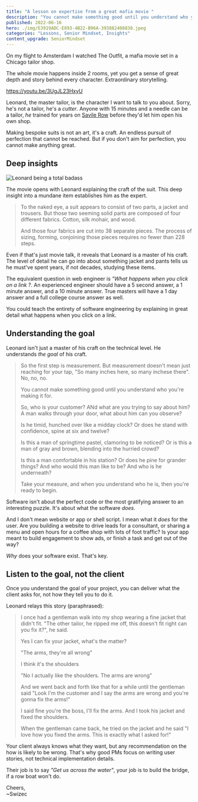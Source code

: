 ```yaml
---
title: "A lesson on expertise from a great mafia movie "
description: "You cannot make something good until you understand who you're making it for."
published: 2022-06-16
hero: ./img/E3919ADC-E893-4B22-B96A-393882408838.jpeg
categories: "Lessons, Senior Mindset, Insights"
content_upgrade: SeniorMindset
---
```


On my flight to Amsterdam I watched The Outfit, a mafia movie set in a Chicago tailor shop.

The whole movie happens inside 2 rooms, yet you get a sense of great depth and story behind every character. Extraordinary storytelling.

https://youtu.be/3UgJL23HxyU

Leonard, the master tailor, is the character I want to talk to you about. Sorry, he's not a tailor, he's a _cutter_. Anyone with 15 minutes and a needle can be a tailor, _he_ trained for years on [Savile Row](https://en.wikipedia.org/wiki/Savile_Row) before they'd let him open his own shop.

Making bespoke suits is not an art, it's a craft. An endless pursuit of perfection that cannot be reached. But if you don't aim for perfection, you cannot make anything great.

## Deep insights

![Leonard being a total badass](./img/Leonard-being-a-total-badass8h0g6b.jpeg)

The movie opens with Leonard explaining the craft of the suit. This deep insight into a mundane item establishes him as the expert.

> To the naked eye, a suit appears to consist of two parts, a jacket and trousers. But those two seeming solid parts are composed of four different fabrics. Cotton, silk mohair, and wood.
>
> And those four fabrics are cut into 38 separate pieces. The process of sizing, forming, conjoining those pieces requires no fewer than 228 steps.

Even if that's just movie talk, it reveals that Leonard is a master of his craft. The level of detail he can go into about something jacket and pants tells us he must've spent years, if not decades, studying these items.

The equivalent question in web engineer is _"What happens when you click on a link ?_. An experienced engineer should have a 5 second answer, a 1 minute answer, and a 10 minute answer. True masters will have a 1 day answer and a full college course answer as well.

You could teach the entirety of software engineering by explaining in great detail what happens when you click on a link.

## Understanding the goal

Leonard isn't just a master of his craft on the technical level. He understands _the goal_ of his craft.

> So the first step is measurement. But measurement doesn't mean just reaching for your tap, "So many inches here, so many inchese there". No, no, no.
>
> You cannot make something good until you understand who you're making it for.
>
> So, who is your customer? ANd what are you trying to say about him? A man walks through your door, what about him can you observe?
>
> Is he timid, hunched over like a midday clock? Or does he stand with confidence, spine at six and twelve?
>
> Is this a man of springtime pastel, clamoring to be noticed? Or is this a man of gray and brown, blending into the hurried crowd?
>
> Is this a man comfortable in his station? Or does he pine for grander things? And who would this man like to be? And who is he underneath?
>
> Take your measure, and when you understand who he is, then you're ready to begin.

Software isn't about the perfect code or the most gratifying answer to an interesting puzzle. It's about what the software _does_.

And I don't mean website or app or shell script. I mean what it _does_ for the user. Are you building a website to drive leads for a consultant, or sharing a menu and open hours for a coffee shop with lots of foot traffic? Is your app meant to build engagement to show ads, or finish a task and get out of the way?

_Why_ does your software exist. That's key.

## Listen to the goal, not the client

Once you understand the goal of your project, you can deliver what the client asks for, not how they tell you to do it.

Leonard relays this story (paraphrased):

> I once had a gentleman walk into my shop wearing a fine jacket that didn't fit. "The other tailor, he ripped me off, this doesn't fit right can you fix it?", he said.
>
> Yes I can fix your jacket, what's the matter?
>
> "The arms, they're all wrong"
>
> I think it's the shoulders
>
> "No I actually like the shoulders. The arms are wrong"
>
> And we went back and forth like that for a while until the gentleman said "Look I'm the customer and I say the arms are wrong and you're gonna fix the arms!"
>
> I said fine you're the boss, I'll fix the arms. And I took his jacket and fixed the shoulders.
>
> When the gentleman came back, he tried on the jacket and he said "I love how you fixed the arms. This is exactly what I asked for!"

Your client always knows what they want, but any recommendation on the how is likely to be wrong. That's why good PMs focus on writing user stories, not technical implementation details.

Their job is to say _"Get us across the water"_, your job is to build the bridge, if a row boat won't do.

Cheers,<br/>
~Swizec
